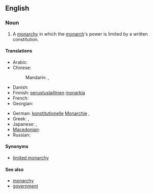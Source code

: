 ==English==
{{wikipedia}}

===Noun===
{{en-noun|sg=[[constitutional]] [[monarchy]]|constitutional monarchies}}

# A [[monarchy]] in which the [[monarch]]'s power is limited by a written constitution.

====Translations====
{{trans-top|monarchy in which the monarch's power is limited by a written constitution}}
* Arabic: {{t|ar|ملكية دستورية|f|tr=malakíyya dustuuríyya|sc=Arab}}
* Chinese:
*: Mandarin: {{t|zh|君主立憲制|sc=Hani}}, {{t|zh|君主立宪制|tr=jūnzhǔ lìxiànzhì|sc=Hani}}
* Danish: {{t|da|konstitutionelt monarki}}
* Finnish: [[perustuslaillinen]] [[monarkia]]
* French: {{t|fr|monarchie constitutionnelle|f}}
* Georgian: {{t|ka|კონსტიტუციური მონარქია|sc=Geor}}
{{trans-mid}}
* German: [[konstitutionell]]e [[Monarchie]] {{f}}, {{t|de|konstitutionelle Monarchie|f}}
* Greek: {{t|el|συνταγματική μοναρχία|sc=Grek}}, {{t|el|συνταγματική μοναρχία|f|tr=syntagmatikí monarchía|sc=Grek}}
* Japanese: {{t|ja|立憲君主制|tr=りっけんくんしゅせい, rikken kunshusei|sc=Jpan}}, {{t|ja|立憲君主政体|tr=りっけんくんしゅせいたい, rikken kunshuseitai|sc=Jpan}}
* [[Macedonian]]: {{t|mk|уставна монархија|f|tr=ústavna monárhija|sc=Cyrl|xs=Macedonian}}
* Russian: {{t|ru|конституционная монархия|f|tr=konstituciónnaja monárxija|sc=Cyrl}}
{{trans-bottom}}

====Synonyms====
* [[limited monarchy]]

====See also====
* [[monarchy]]
* [[government]]
